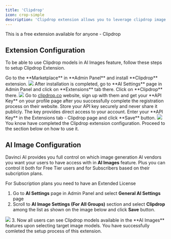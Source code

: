 ```yaml
---
title: 'Clipdrop'
icon: crop-simple
description: 'Clipdrop extension allows you to leverage clipdrop image generation models at AI Images feature in Davinci AI'
---
```


<Check>
This is a free extension available for anyone
</Check>

<Card title="Included Clipdrop Models" >
- Clipdrop
</Card>

## Extension Configuration
To be able to use Clipdrop models in AI Images feature, follow these steps to setup Clipdrop Extension.

<Steps>
  <Step title="Step 1">
    Go to the **Marketplace** in **Admin Panel** and install **Clipdrop** extension.     
    <img src="/images/extensions/clipdrop/clipdrop-1.png" />    
  </Step>
  <Step title="Step 2">
    After installation is completed, go to **AI Settings** page in Admin Panel and click on **Extensions** tab there. Click on **Clipdrop** there. 
    <img src="/images/extensions/clipdrop/clipdrop-2.png" />
  </Step>
  <Step title="Step 3">
    Go to <a href="https://clipdrop.co/" target="_blank">clipdrop.co</a> website, sign up with them and get your **API Key** on your profile page after you successfully complete the registration process on their website.
    <Note>Store your API key securely and never share it publicly. The key provides direct access to your account.</Note>
  </Step>
   <Step title="Step 4">
    Enter your **API Key** in the Extensions tab - Clipdrop page and click **Save** button. 
    <img src="/images/extensions/clipdrop/clipdrop-3.png" />
  </Step>
  <Step title="Step 5">
    You know have completed the Clipdrop extension configuration. Proceed to the section below on how to use it. 
  </Step>
</Steps>

## AI Image Configuration
Davinci AI provides you full control on which image generation AI vendors you want your users to have access with in **AI Images** feature. 
Plus you can control it both for Free Tier users and for Subscribers based on their subcription plans. 

<Note>For Subscription plans you need to have an Extended License</Note>

1. Go to **AI Settings** page in Admin Panel and select **General AI Settings** page
2. Scroll to **AI Image Settings (For All Groups)** section and select **Clipdrop** among the list as shown on the image below and click **Save** button. 
<img src="/images/extensions/clipdrop/clipdrop-4.png" /> 
3. Now all users can see Clipdrop models available in the **AI Images** features upon selecting target image models. 

<Check>
You have successfully comleted the setup process of this extension.
</Check>


